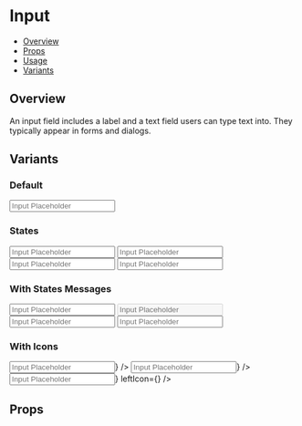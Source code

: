 

<Meta title="Components/Input" component={Input} />


# Input

- [Overview](#overview)
- [Props](#props)
- [Usage](#usage)
- [Variants](#variants)

## Overview

An input field includes a label and a text field users can type text into. They typically appear in forms and dialogs.

<Canvas>
  <InputExample />
</Canvas>

## Variants

### Default

<Canvas>
  <Story name="Default">
    <Input placeholder="Input Placeholder" />
  </Story>
</Canvas>

### States

<Canvas>
  <Story name="States">
    <Input label="Normal" placeholder="Input Placeholder" />
    <Input label="Disabled" placeholder="Input Placeholder" isDisabled />
    <Input label="Error" placeholder="Input Placeholder" status="error" />
    <Input label="Success" placeholder="Input Placeholder" status="success" />
  </Story>
</Canvas>

### With States Messages

<Canvas>
  <Story name="States with messages">
    <Input
      label="Normal"
      placeholder="Input Placeholder"
      description="Normal input"
    />
    <Input
      label="Disabled"
      placeholder="Input Placeholder"
      disabled
      description="Disabled input"
    />
    <Input
      label="Error"
      placeholder="Input Placeholder"
      status="error"
      errorMessage="Error input"
    />
    <Input
      label="Success"
      placeholder="Input Placeholder"
      status="success"
      successMessage="Success input"
    />
  </Story>
</Canvas>

### With Icons

<Canvas>
  <Story name="With Icons">
    <Input placeholder="Input Placeholder" rightIcon={<CaretDownIcon />} />
    <Input placeholder="Input Placeholder" leftIcon={<UserIcon />} />
    <Input
      placeholder="Input Placeholder"
      rightIcon={<CaretDownIcon />}
      leftIcon={<UserIcon />}
    />
  </Story>
</Canvas>

## Props

<ArgsTable of={Input} />
